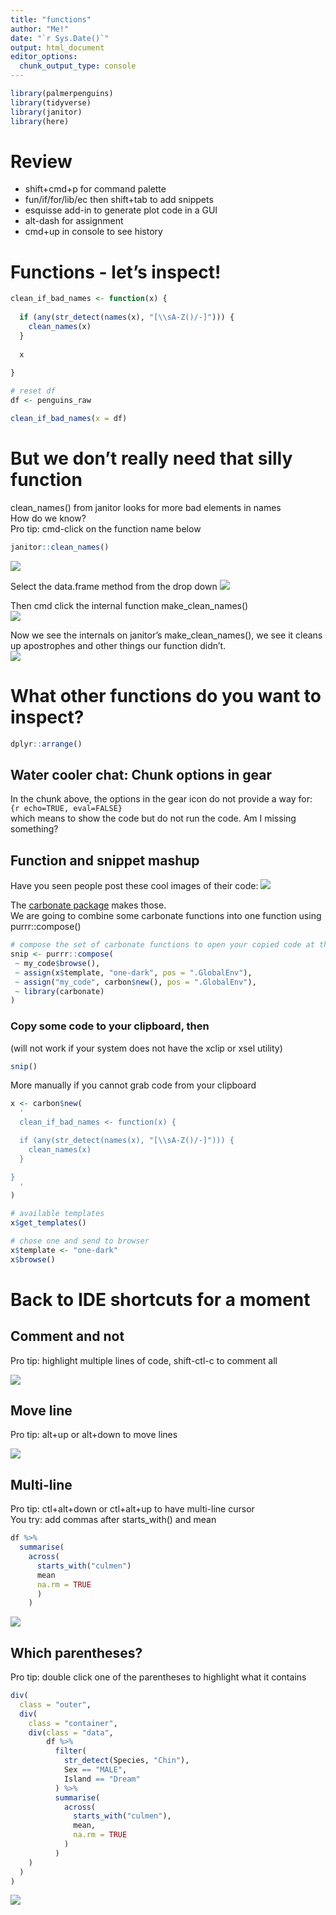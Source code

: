 ```yaml
---
title: "functions"
author: "Me!"
date: "`r Sys.Date()`"
output: html_document
editor_options: 
  chunk_output_type: console
---
```


```r

library(palmerpenguins)
library(tidyverse)
library(janitor)
library(here)

```

# Review

- shift+cmd+p for command palette
- fun/if/for/lib/ec then shift+tab to add snippets
- esquisse add-in to generate plot code in a GUI
- alt-dash for assignment  
- cmd+up in console to see history

# Functions - let's inspect!

```r

clean_if_bad_names <- function(x) {
  
  if (any(str_detect(names(x), "[\\sA-Z()/-]"))) {
    clean_names(x)
  }
  
  x
  
}

# reset df
df <- penguins_raw

clean_if_bad_names(x = df)

```

# But we don't really need that silly function

clean_names() from janitor looks for more bad elements in names\
How do we know?\
Pro tip: cmd-click on the function name below

```r

janitor::clean_names()

```

![](images/inspect1.png)\

Select the data.frame method from the drop down ![](images/inspect2.png)

Then cmd click the internal function make_clean_names()\
![](images/inspect3.png)

Now we see the internals on janitor's make_clean_names(), we see it cleans up apostrophes and other things our function didn't.\
![](images/inspect4.png)

# What other functions do you want to inspect?

```r

dplyr::arrange()

```

## Water cooler chat: Chunk options in gear

In the chunk above, the options in the gear icon do not provide a way for:\
`{r echo=TRUE, eval=FALSE}`\
which means to show the code but do not run the code. Am I missing something?

## Function and snippet mashup

Have you seen people post these cool images of their code: ![](images/snip.png)  

The [carbonate package](https://github.com/yonicd/carbonate) makes those.\
We are going to combine some carbonate functions into one function using purrr::compose()

```r

# compose the set of carbonate functions to open your copied code at the carbonate URL
snip <- purrr::compose(
 ~ my_code$browse(),
 ~ assign(x$template, "one-dark", pos = ".GlobalEnv"),
 ~ assign("my_code", carbon$new(), pos = ".GlobalEnv"),
 ~ library(carbonate)
)

```

### Copy some code to your clipboard, then

(will not work if your system does not have the xclip or xsel utility)

```r
snip()
```

More manually if you cannot grab code from your clipboard

```r

x <- carbon$new(
  '
  clean_if_bad_names <- function(x) {

  if (any(str_detect(names(x), "[\\sA-Z()/-]"))) {
    clean_names(x)
  }

}
  '
)

# available templates
x$get_templates()

# chose one and send to browser
x$template <- "one-dark"
x$browse()

```

# Back to IDE shortcuts for a moment

## Comment and not
Pro tip: highlight multiple lines of code, shift-ctl-c to comment all  

![](images/comments.gif)

## Move line
Pro tip: alt+up or alt+down to move lines  

![](images/move.gif)  

## Multi-line
Pro tip: ctl+alt+down or ctl+alt+up to have multi-line cursor  
You try: add commas after starts_with() and mean  

```r

df %>% 
  summarise(
    across(
      starts_with("culmen")
      mean
      na.rm = TRUE
      )
    )

```

![](images/multi.gif)  

## Which parentheses?
Pro tip: double click one of the parentheses to highlight what it contains  

```r


div(
  class = "outer",
  div(
    class = "container",
    div(class = "data",
        df %>% 
          filter(
            str_detect(Species, "Chin"),
            Sex == "MALE",
            Island == "Dream"
          ) %>% 
          summarise(
            across(
              starts_with("culmen"),
              mean,
              na.rm = TRUE
            )
          )
    )
  )
)

```

![](images/parens.gif)  

